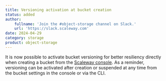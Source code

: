```yaml
---
title: Versioning activation at bucket creation
status: added
author:
    fullname: 'Join the #object-storage channel on Slack.'
    url: 'https://slack.scaleway.com'
date: 2024-04-29
category: storage
product: object-storage
---
```


It is now possible to activate bucket versioning for better resiliency directly when creating a bucket from the [Scaleway console](https://console.scaleway.com/). 
As a reminder, versioning can be activated after creation or suspended at any time from the bucket settings in the console or via the CLI.

